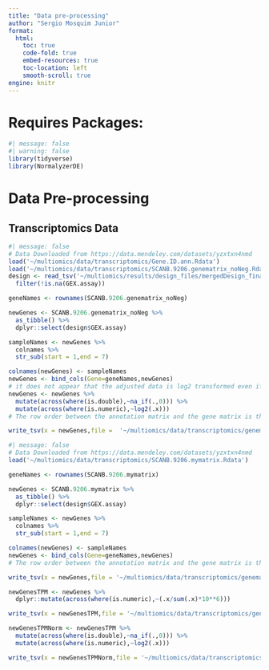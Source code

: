 ```yaml
---
title: "Data pre-processing"
author: "Sergio Mosquim Junior"
format:
  html:
    toc: true
    code-fold: true
    embed-resources: true
    toc-location: left
    smooth-scroll: true
engine: knitr
---
```


# Requires Packages:
```r
#| message: false
#| warning: false
library(tidyverse)
library(NormalyzerDE)
```

# Data Pre-processing

## Transcriptomics Data
```r
#| message: false
# Data Downloaded from https://data.mendeley.com/datasets/yzxtxn4nmd
load('~/multiomics/data/transcriptomics/Gene.ID.ann.Rdata')
load('~/multiomics/data/transcriptomics/SCANB.9206.genematrix_noNeg.Rdata')
design <- read_tsv('~/multiomics/results/design_files/mergedDesign_final.tsv') %>% 
  filter(!is.na(GEX.assay))

geneNames <- rownames(SCANB.9206.genematrix_noNeg)

newGenes <- SCANB.9206.genematrix_noNeg %>% 
  as_tibble() %>% 
  dplyr::select(design$GEX.assay)

sampleNames <- newGenes %>% 
  colnames %>% 
  str_sub(start = 1,end = 7)

colnames(newGenes) <- sampleNames
newGenes <- bind_cols(Gene=geneNames,newGenes)
# it does not appear that the adjusted data is log2 transformed even if it is described as being (max value is over 70000)
newGenes <- newGenes %>% 
  mutate(across(where(is.double),~na_if(.,0))) %>% 
  mutate(across(where(is.numeric),~log2(.x)))
# The row order between the annotation matrix and the gene matrix is the same, so one can just swap gene names

write_tsv(x = newGenes,file =  '~/multiomics/data/transcriptomics/genematrix_filtered_adjusted.tsv')
```

```r
#| message: false
# Data Downloaded from https://data.mendeley.com/datasets/yzxtxn4nmd
load('~/multiomics/data/transcriptomics/SCANB.9206.mymatrix.Rdata')

geneNames <- rownames(SCANB.9206.mymatrix)

newGenes <- SCANB.9206.mymatrix %>% 
  as_tibble() %>% 
  dplyr::select(design$GEX.assay)

sampleNames <- newGenes %>% 
  colnames %>% 
  str_sub(start = 1,end = 7)

colnames(newGenes) <- sampleNames
newGenes <- bind_cols(Gene=geneNames,newGenes)
# The row order between the annotation matrix and the gene matrix is the same, so one can just swap gene names

write_tsv(x = newGenes,file = '~/multiomics/data/transcriptomics/genematrix_filtered_unadjusted.tsv')

newGenesTPM <- newGenes %>% 
  dplyr::mutate(across(where(is.numeric),~(.x/sum(.x)*10**6)))

write_tsv(x = newGenesTPM,file = '~/multiomics/data/transcriptomics/genematrix_unadjusted_tpm.tsv')

newGenesTPMNorm <- newGenesTPM %>% 
  mutate(across(where(is.double),~na_if(.,0))) %>% 
  mutate(across(where(is.numeric),~log2(.x)))

write_tsv(x = newGenesTPMNorm,file = '~/multiomics/data/transcriptomics/genematrix_unadjusted_tpm_normalized.tsv')
```